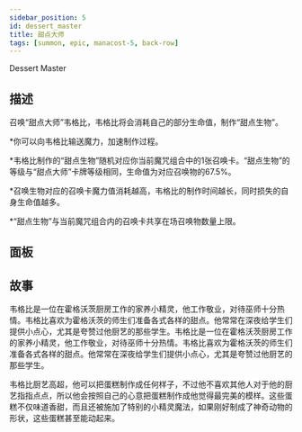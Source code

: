 ```yaml
---
sidebar_position: 5
id: dessert_master
title: 甜点大师
tags: [summon, epic, manacost-5, back-row]
---
```


Dessert Master

<!--truncate-->



<CardBasics cardKey={id}/>


## 描述

召唤“甜点大师”韦格比，韦格比将会消耗自己的部分生命值，制作“甜点生物”。

*你可以向韦格比输送魔力，加速制作过程。

*韦格比制作的“甜点生物”随机对应你当前魔咒组合中的1张召唤卡。“甜点生物”的等级与“甜点大师”卡牌等级相同，生命值为对应召唤物的67.5%。

*召唤生物对应的召唤卡魔力值消耗越高，韦格比的制作时间越长，同时损失的自身生命值越多。 

*“甜点生物”与当前魔咒组合内的召唤卡共享在场召唤物数量上限。

## 面板


<LevelComponent/>


<CardDynamicTable cardKey={id}/>


<CardComplexTable cardKey={id}/>





## 故事

韦格比是一位在霍格沃茨厨房工作的家养小精灵，他工作敬业，对待巫师十分热情。韦格比喜欢为霍格沃茨的师生们准备各式各样的甜点。他常常在深夜给学生们提供小点心，尤其是夸赞过他厨艺的那些学生。韦格比是一位在霍格沃茨厨房工作的家养小精灵，他工作敬业，对待巫师十分热情。韦格比喜欢为霍格沃茨的师生们准备各式各样的甜点。他常常在深夜给学生们提供小点心，尤其是夸赞过他厨艺的那些学生。

韦格比厨艺高超，他可以把蛋糕制作成任何样子，不过他不喜欢其他人对于他的厨艺指指点点，所以他会按照自己的心意把蛋糕制作成他觉得最完美的模样。这些蛋糕不仅味道香甜，而且还被施加了特别的小精灵魔法，如果刚好制成了神奇动物的形状，这些蛋糕甚至能动起来。



